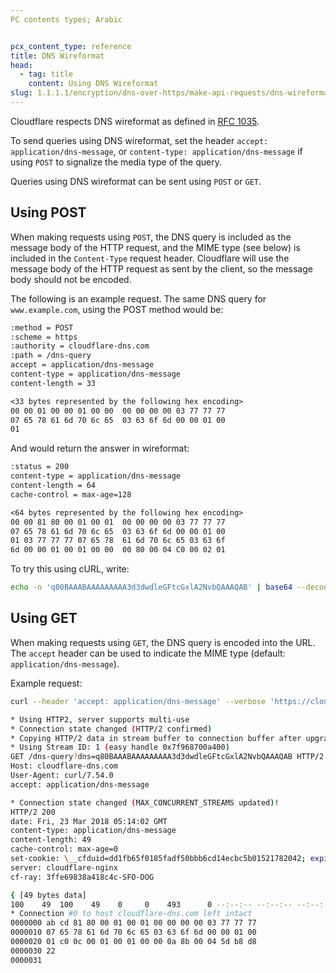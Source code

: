 ```yaml
---
PC contents types; Arabic 


pcx_content_type: reference
title: DNS Wireformat
head:
  - tag: title
    content: Using DNS Wireformat
slug: 1.1.1.1/encryption/dns-over-https/make-api-requests/dns-wireformat
---
```


Cloudflare respects DNS wireformat as defined in [RFC 1035](https://datatracker.ietf.org/doc/html/rfc1035).

To send queries using DNS wireformat, set the header `accept: application/dns-message`, or `content-type: application/dns-message` if using `POST` to signalize the media type of the query.

Queries using DNS wireformat can be sent using `POST` or `GET`.

## Using POST

When making requests using `POST`, the DNS query is included as the message body of the HTTP request, and the MIME type (see below) is included in the `Content-Type` request header. Cloudflare will use the message body of the HTTP request as sent by the client, so the message body should not be encoded.

The following is an example request. The same DNS query for `www.example.com`, using the POST method would be:

```txt
:method = POST
:scheme = https
:authority = cloudflare-dns.com
:path = /dns-query
accept = application/dns-message
content-type = application/dns-message
content-length = 33

<33 bytes represented by the following hex encoding>
00 00 01 00 00 01 00 00  00 00 00 00 03 77 77 77
07 65 78 61 6d 70 6c 65  03 63 6f 6d 00 00 01 00
01
```

And would return the answer in wireformat:

```txt
:status = 200
content-type = application/dns-message
content-length = 64
cache-control = max-age=128

<64 bytes represented by the following hex encoding>
00 00 81 80 00 01 00 01  00 00 00 00 03 77 77 77
07 65 78 61 6d 70 6c 65  03 63 6f 6d 00 00 01 00
01 03 77 77 77 07 65 78  61 6d 70 6c 65 03 63 6f
6d 00 00 01 00 01 00 00  00 80 00 04 C0 00 02 01
```

To try this using cURL, write:

```sh
echo -n 'q80BAAABAAAAAAAAA3d3dwdleGFtcGxlA2NvbQAAAQAB' | base64 --decode | curl --header 'content-type: application/dns-message' --data-binary @- https://cloudflare-dns.com/dns-query --output - | hexdump
```

## Using GET

When making requests using `GET`, the DNS query is encoded into the URL. The `accept` header can be used to indicate the MIME type (default: `application/dns-message`).

Example request:

```sh
curl --header 'accept: application/dns-message' --verbose 'https://cloudflare-dns.com/dns-query?dns=q80BAAABAAAAAAAAA3d3dwdleGFtcGxlA2NvbQAAAQAB' | hexdump
```

```sh output
* Using HTTP2, server supports multi-use
* Connection state changed (HTTP/2 confirmed)
* Copying HTTP/2 data in stream buffer to connection buffer after upgrade: len=0
* Using Stream ID: 1 (easy handle 0x7f968700a400)
GET /dns-query?dns=q80BAAABAAAAAAAAA3d3dwdleGFtcGxlA2NvbQAAAQAB HTTP/2
Host: cloudflare-dns.com
User-Agent: curl/7.54.0
accept: application/dns-message

* Connection state changed (MAX_CONCURRENT_STREAMS updated)!
HTTP/2 200
date: Fri, 23 Mar 2018 05:14:02 GMT
content-type: application/dns-message
content-length: 49
cache-control: max-age=0
set-cookie: \__cfduid=dd1fb65f0185fadf50bbb6cd14ecbc5b01521782042; expires=Sat, 23-Mar-19 05:14:02 GMT; path=/; domain=.cloudflare.com; HttpOnly
server: cloudflare-nginx
cf-ray: 3ffe69838a418c4c-SFO-DOG

{ [49 bytes data]
100    49  100    49    0     0    493      0 --:--:-- --:--:-- --:--:--   494
* Connection #0 to host cloudflare-dns.com left intact
0000000 ab cd 81 80 00 01 00 01 00 00 00 00 03 77 77 77
0000010 07 65 78 61 6d 70 6c 65 03 63 6f 6d 00 00 01 00
0000020 01 c0 0c 00 01 00 01 00 00 0a 8b 00 04 5d b8 d8
0000030 22
0000031
```
